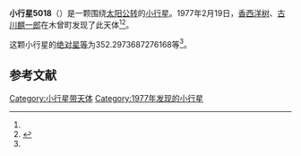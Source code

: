 {{Infobox planet
| bgcolour = #FFFFC0
| name = 5018 Tenmu
| symbol = 
| image = 
| caption = 
| discovery = yes
| discovery_ref = 
| discoverer = [[香西洋树|香西洋树]]、[[古川麒一郎|古川麒一郎]]
| discovery_site = [[木曾町|木曾町]] 
| discovered = 1977年2月19日
| designations = yes
| mp_name = 
| named_after = 
| alt_names = 1977 DY8/ 1978 NJ5
| mp_category = [[主带小行星|主带小行星]]
| orbit_ref = <ref name="a">[http://ssd.jpl.nasa.gov/sbdb.cgi?sstr=5018 5018 Tenmu] {{Wayback|url=http://ssd.jpl.nasa.gov/sbdb.cgi?sstr=5018 |date=20210829161837 }}，小行星數據庫瀏覽器（JPL Small-Body Database Browser）－[[美国国家航空航天局|美国国家航空航天局]]喷气推进实验室</ref>
| epoch = 2456400.5 (2013年4月18日更新)
| aphelion = {{convert|2.285926848335848|AU|km|3|abbr=on|lk=out}}
| perihelion = {{convert|2.03132242751856|AU|km|3|abbr=on}}
| semimajor = {{convert|2.158624637927204|AU|km|3|abbr=on}}
| eccentricity = 0.05897376
| period = 1158.414864 [[日|日]]<br />3.17[[儒略年|儒略年]]
| avg_speed = 
| inclination = 3.408474277501581
| asc_node = 30.73611025138046
| mean_anomaly = 
| arg_peri = 352.2973687276168
| satellites = 
| physical_characteristics = yes
| dimensions = 
| mass = 
| density = 
| surface_grav = 
| escape_velocity = 
| sidereal_day = 
| axial_tilt = 
| pole_ecliptic_lat = 
| pole_ecliptic_lon = 
| albedo = 
| temperatures= 
| temp_name1 = 
| mean_temp_1 = 
| max_temp_1 = 
| temp_name2 = 
| max_temp_2 = 
| spectral_type = 
| abs_magnitude = 352.2973687276168
}}

'''小行星5018'''（{{lang-en|5018 Tenmu}}）是一颗围绕[[太阳|太阳]][[公转|公转]]的[[小行星|小行星]]。1977年2月19日，[[香西洋树|香西洋树]]、[[古川麒一郎|古川麒一郎]]在木曾町发现了此天体<ref name="a" /><ref>{{cite news|title=小行星列表|url=http://cfa-www.harvard.edu/iau/lists/NumberedMPs.txt|accessdate=2013-07-08|newspaper=哈佛大学|archive-date=2008-05-17|archive-url=https://web.archive.org/web/20080517010638/http://cfa-www.harvard.edu/iau/lists/NumberedMPs.txt|dead-url=no}}</ref>。

这颗小行星的[[绝对星等|绝对星等]]为352.2973687276168等<ref name="a" />。

==参考文献==
{{reflist}}
{{Minor Planet Number|[[小行星5017|小行星5017]]|[[小行星5019|小行星5019]]}}

{{小天体}}

[[Category:小行星带天体|Category:小行星带天体]]
[[Category:1977年发现的小行星|Category:1977年发现的小行星]]

{{asteroid-stub}}